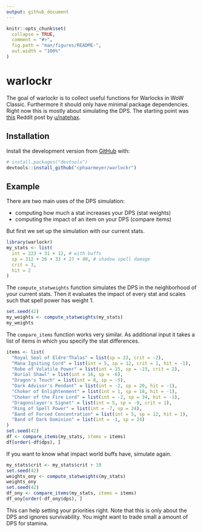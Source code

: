 ```yaml
---
output: github_document
---
```


<!-- README.md is generated from README.Rmd. Please edit that file -->

```r
knitr::opts_chunk$set(
  collapse = TRUE,
  comment = "#>",
  fig.path = "man/figures/README-",
  out.width = "100%"
)
```

# warlockr

The goal of warlockr is to collect useful functions for Warlocks in WoW Classic.
Furthermore it should only have minimal package dependencies.
Right now this is mostly about simulating the DPS.
The starting point was [this](https://www.reddit.com/r/classicwow/comments/dh5r6g/so_i_made_a_warlock_shadowbolt_simulator/) Reddit post by [u/natehax](https://www.reddit.com/user/natehax/).

## Installation

Install the development version from [GitHub](https://github.com/) with:

``` r
# install.packages("devtools")
devtools::install_github("cphaarmeyer/warlockr")
```
## Example

There are two main uses of the DPS simulation:

* computing how much a stat increases your DPS (stat weights)
* computing the impact of an item on your DPS (compare items)

But first we set up the simulation with our current stats.

```r
library(warlockr)
my_stats <- list(
  int = 223 + 31 + 12, # with buffs
  sp = 312 + 26 + 33 + 27 + 40, # shadow spell damage
  crit = 3,
  hit = 2
)
```

The `compute_statweights` function simulates the DPS in the neighborhood of your current stats.
Then it evaluates the impact of every stat and scales such that spell power has weight 1.

```r
set.seed(42)
my_weights <- compute_statweights(my_stats)
my_weights
```

The `compare_items` function works very similar.
As additional input it takes a list of items in which you specify the stat differences.

```r
items <- list(
  "Royal Seal of Eldre'Thalas" = list(sp = 23, crit = -2),
  "Mana Igniting Cord" = list(int = 5, sp = 12, crit = 1, hit = -1),
  "Robe of Volatile Power" = list(int = 15, sp = -23, crit = 2),
  "Burial Shawl" = list(int = 16, sp = -6),
  "Dragon's Touch" = list(int = 8, sp = -5),
  "Dark Advisor's Pendant" = list(int = -2, sp = 20, hit = -1),
  "Choker of Enlightenment" = list(int = 1, sp = 18, hit = -1),
  "Choker of the Fire Lord" = list(int = -2, sp = 34, hit = -1),
  "Dragonslayer's Signet" = list(int = 5, sp = -9, crit = 1),
  "Ring of Spell Power" = list(int = -7, sp = 24),
  "Band of Forced Concentration" = list(int = 5, sp = 12, hit = 1),
  "Band of Dark Dominion" = list(int = -1, sp = 24)
)
set.seed(42)
df <- compare_items(my_stats, items = items)
df[order(-df$dps), ]
```

If you want to know what impact world buffs have, simulate again.

```r
my_stats$crit <- my_stats$crit + 10
set.seed(42)
weights_ony <- compute_statweights(my_stats)
weights_ony
set.seed(42)
df_ony <- compare_items(my_stats, items = items)
df_ony[order(-df_ony$dps), ]
```

This can help setting your priorities right.
Note that this is only about the DPS and ignores survivability.
You might want to trade small a amount of DPS for stamina.
